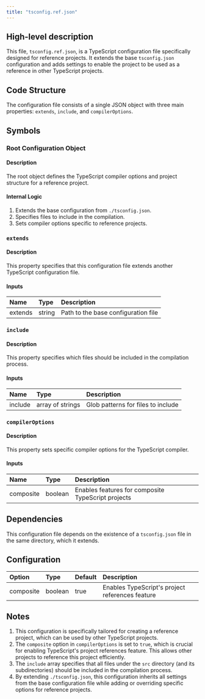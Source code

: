 ```yaml
---
title: "tsconfig.ref.json"
---
```


## High-level description
This file, `tsconfig.ref.json`, is a TypeScript configuration file specifically designed for reference projects. It extends the base `tsconfig.json` configuration and adds settings to enable the project to be used as a reference in other TypeScript projects.

## Code Structure
The configuration file consists of a single JSON object with three main properties: `extends`, `include`, and `compilerOptions`.

## Symbols

### Root Configuration Object
#### Description
The root object defines the TypeScript compiler options and project structure for a reference project.

#### Internal Logic
1. Extends the base configuration from `./tsconfig.json`.
2. Specifies files to include in the compilation.
3. Sets compiler options specific to reference projects.

### `extends`
#### Description
This property specifies that this configuration file extends another TypeScript configuration file.

#### Inputs
| Name | Type | Description |
|:-----|:-----|:------------|
| extends | string | Path to the base configuration file |

### `include`
#### Description
This property specifies which files should be included in the compilation process.

#### Inputs
| Name | Type | Description |
|:-----|:-----|:------------|
| include | array of strings | Glob patterns for files to include |

### `compilerOptions`
#### Description
This property sets specific compiler options for the TypeScript compiler.

#### Inputs
| Name | Type | Description |
|:-----|:-----|:------------|
| composite | boolean | Enables features for composite TypeScript projects |

## Dependencies
This configuration file depends on the existence of a `tsconfig.json` file in the same directory, which it extends.

## Configuration
| Option | Type | Default | Description |
|:-------|:-----|:--------|:------------|
| composite | boolean | true | Enables TypeScript's project references feature |

## Notes
1. This configuration is specifically tailored for creating a reference project, which can be used by other TypeScript projects.
2. The `composite` option in `compilerOptions` is set to `true`, which is crucial for enabling TypeScript's project references feature. This allows other projects to reference this project efficiently.
3. The `include` array specifies that all files under the `src` directory (and its subdirectories) should be included in the compilation process.
4. By extending `./tsconfig.json`, this configuration inherits all settings from the base configuration file while adding or overriding specific options for reference projects.